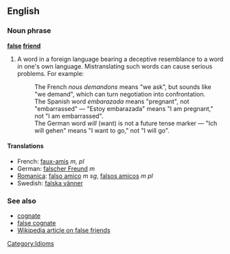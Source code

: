 ==English==
===Noun phrase===
'''[[false]] [[friend]]'''
# A word in a foreign language bearing a deceptive resemblance to a word in one's own language. Mistranslating such words can cause serious problems. For example:
#:The French ''nous demandons'' means "we ask", but sounds like "we demand", which can turn negotiation into confrontation.
#:The Spanish word ''embarazada'' means "pregnant", not "embarrassed" &mdash; "Estoy embarazada" means "I am pregnant," not "I am embarrassed".
#:The German word ''will'' (want) is not a future tense marker &mdash; "Ich will gehen" means "I want to go," not "I will go".

====Translations====
*French: [[faux-amis]] ''m, pl''
*German: [[falscher Freund]] ''m''
*[[Romanica]]: [[falso amico]] ''m'' ''sg'', [[falsos amicos]] ''m'' ''pl''
*Swedish: [[falska vänner]]

===See also===
*[[cognate]]
*[[false cognate]]
*[[w:en:false friend|Wikipedia article on false friends]]

[[Category:Idioms]]